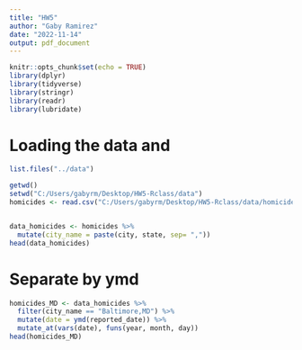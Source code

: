 ```yaml
---
title: "HW5"
author: "Gaby Ramirez"
date: "2022-11-14"
output: pdf_document
---
```


```r
knitr::opts_chunk$set(echo = TRUE)
library(dplyr)
library(tidyverse)
library(stringr)
library(readr)
library(lubridate)
```

# Loading the data and 
```r
list.files("../data")

getwd()
setwd("C:/Users/gabyrm/Desktop/HW5-Rclass/data")
homicides <- read.csv("C:/Users/gabyrm/Desktop/HW5-Rclass/data/homicide-data.csv")


data_homicides <- homicides %>% 
  mutate(city_name = paste(city, state, sep= ","))
head(data_homicides)
````
# Separate by ymd 

```r
homicides_MD <- data_homicides %>% 
  filter(city_name == "Baltimore,MD") %>% 
  mutate(date = ymd(reported_date)) %>% 
  mutate_at(vars(date), funs(year, month, day))
head(homicides_MD)
```

